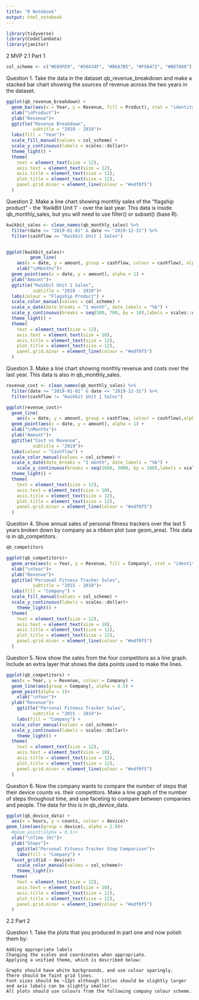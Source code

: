```yaml
---
title: "R Notebook"
output: html_notebook
---
```


```r
library(tidyverse)
library(CodeClanData)
library(janitor)
```

2 MVP
2.1 Part 1

```r
col_scheme <- c("#E89FE9", "#50434F", "#B6A7B5", "#F9A472", "#BD7040")
```


Question 1.
Take the data in the dataset qb_revenue_breakdown and make a stacked bar chart showing the sources of revenue across the two years in the dataset.

```r
ggplot(qb_revenue_breakdown) +
  geom_bar(aes(x = Year, y = Revenue, fill = Product), stat = "identity")+
  xlab("\nProduct")+
  ylab("Revenue")+
  ggtitle("Revenue Breakdown",
          subtitle = "2018 - 2019")+
  labs(fill = "Year")+
  scale_fill_manual(values = col_scheme) +
  scale_y_continuous(labels = scales::dollar)+
  theme_light() +
  theme(
    text = element_text(size = 12),
    axis.text = element_text(size = 12),
    axis.title = element_text(size = 12),
    plot.title = element_text(size = 12),
    panel.grid.minor = element_line(colour = "#edf0f5")
  )
```
Question 2.
Make a line chart showing monthly sales of the “flagship product” - the ‘KwikBit Unit 1’ - over the last year. This data is inside qb_monthly_sales, but you will need to use filter() or subset() (base R).

```r
kwikbit_sales <- clean_names(qb_monthly_sales) %>% 
  filter(date >= "2019-01-01" & date <= "2019-12-31") %>% 
  filter(cashflow == "Kwikbit Unit 1 Sales")


ggplot(kwikbit_sales)+
         geom_line(
    aes(x = date, y = amount, group = cashflow, colour = cashflow), alpha = 1)+
    xlab("\nMonths")+
  geom_point(aes(x = date, y = amount), alpha = 1) +
  ylab("Amount")+
  ggtitle("Kwikbit Unit 1 Sales",
          subtitle = "2018 - 2019")+
  labs(colour = "Flagship Product") +
  scale_color_manual(values = col_scheme) +
  scale_x_date(date_breaks = "1 month", date_labels = "%b") +
  scale_y_continuous(breaks = seq(500, 700, by = 10),labels = scales::dollar)+
  theme_light() +
  theme(
    text = element_text(size = 12),
    axis.text = element_text(size = 10),
    axis.title = element_text(size = 12),
    plot.title = element_text(size = 12),
    panel.grid.minor = element_line(colour = "#edf0f5")
  )
```
Question 3.
Make a line chart showing monthly revenue and costs over the last year. This data is also in qb_monthly_sales.

```r
revenue_cost <- clean_names(qb_monthly_sales) %>% 
  filter(date >= "2019-01-01" & date <= "2019-12-31") %>% 
  filter(cashflow != "Kwikbit Unit 1 Sales")

ggplot(revenue_cost)+
  geom_line(
    aes(x = date, y = amount, group = cashflow, colour = cashflow),alpha = 1)+
  geom_point(aes(x = date, y = amount), alpha = 1) +
  xlab("\nMonths")+
  ylab("Amount")+
  ggtitle("Cost vs Revenue",
          subtitle = "2019")+
  labs(colour = "Cashflow") +
  scale_color_manual(values = col_scheme) +
  scale_x_date(date_breaks = "1 month", date_labels = "%b") +
    scale_y_continuous(breaks = seq(1600, 3000, by = 100),labels = scales::dollar) +
  theme_light() +
  theme(
    text = element_text(size = 12),
    axis.text = element_text(size = 10),
    axis.title = element_text(size = 12),
    plot.title = element_text(size = 12),
    panel.grid.minor = element_line(colour = "#edf0f5")
  )
```


Question 4.
Show annual sales of personal fitness trackers over the last 5 years broken down by company as a ribbon plot (use geom_area). This data is in qb_competitors.

```r
qb_competitors

ggplot(qb_competitors)+
  geom_area(aes(x = Year, y = Revenue, fill = Company), stat = "identity")+
  xlab("\nYear")+
  ylab("Revenue")+
  ggtitle("Personal Fitness Tracker Sales",
          subtitle = "2015 - 2019")+
  labs(fill = "Company") +
  scale_fill_manual(values = col_scheme) +
  scale_y_continuous(labels = scales::dollar)+
    theme_light() +
  theme(
    text = element_text(size = 12),
    axis.text = element_text(size = 10),
    axis.title = element_text(size = 12),
    plot.title = element_text(size = 12),
    panel.grid.minor = element_line(colour = "#edf0f5")
  )
```
Question 5.
Now show the sales from the four competitors as a line graph. Include an extra layer that shows the data points used to make the lines.

```r
ggplot(qb_competitors) + 
  aes(x = Year, y = Revenue, colour = Company) +
  geom_line(aes(group = Company), alpha = 0.5) +
  geom_point(alpha = 1)+
    xlab("\nYear")+
  ylab("Revenue")+
    ggtitle("Personal Fitness Tracker Sales",
          subtitle = "2015 - 2019")+
    labs(fill = "Company") +
  scale_color_manual(values = col_scheme)+
  scale_y_continuous(labels = scales::dollar)+
    theme_light() +
  theme(
    text = element_text(size = 12),
    axis.text = element_text(size = 10),
    axis.title = element_text(size = 12),
    plot.title = element_text(size = 12),
    panel.grid.minor = element_line(colour = "#edf0f5")
  )
```
Question 6.
Now the company wants to compare the number of steps that their device counts vs. their competitors. Make a line graph of the number of steps throughout time, and use faceting to compare between companies and people. The data for this is in qb_device_data.


```r
ggplot(qb_device_data) + 
  aes(x = hours, y = counts, colour = device)+
geom_line(aes(group = device), alpha = 2.0)+
  #geom_point(alpha = 0.5)+
  xlab("\nTime (H)")+
  ylab("Steps")+
    ggtitle("Personal Fitness Tracker Step Comparison")+
    labs(fill = "Company") +
  facet_grid(id ~ device)+
    scale_color_manual(values = col_scheme)+
    theme_light()+
  theme(
    text = element_text(size = 12),
    axis.text = element_text(size = 10),
    axis.title = element_text(size = 12),
    plot.title = element_text(size = 12),
    panel.grid.minor = element_line(colour = "#edf0f5")
  )
```

2.2 Part 2

Question 1.
Take the plots that you produced in part one and now polish them by:

    Adding appropriate labels
    Changing the scales and coordinates when appropriate.
    Applying a unified theme, which is described below:

    Graphs should have white backgrounds, and use colour sparingly.
    There should be faint grid lines.
    Font sizes should be ~12pt although titles should be slightly larger and axis labels can be slightly smaller.
    All plots should use colours from the following company colour scheme.



